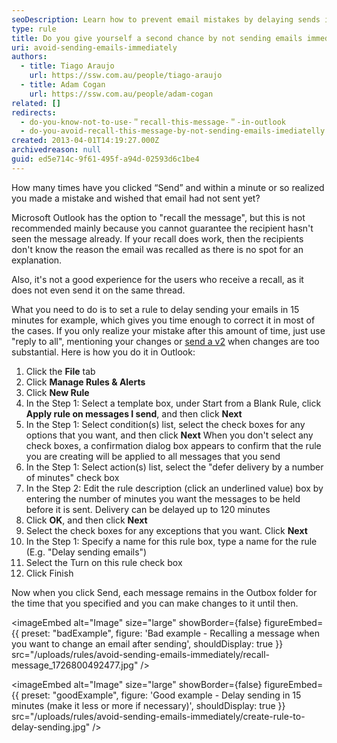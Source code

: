 ```yaml
---
seoDescription: Learn how to prevent email mistakes by delaying sends in Outlook for 15 minutes.
type: rule
title: Do you give yourself a second chance by not sending emails immediately?
uri: avoid-sending-emails-immediately
authors:
  - title: Tiago Araujo
    url: https://ssw.com.au/people/tiago-araujo
  - title: Adam Cogan
    url: https://ssw.com.au/people/adam-cogan
related: []
redirects:
  - do-you-know-not-to-use-＂recall-this-message-＂-in-outlook
  - do-you-avoid-recall-this-message-by-not-sending-emails-imediatelly
created: 2013-04-01T14:19:27.000Z
archivedreason: null
guid: ed5e714c-9f61-495f-a94d-02593d6c1be4
---
```


How many times have you clicked “Send” and within a minute or so realized you made a mistake and wished that email had not sent yet?

Microsoft Outlook has the option to "recall the message", but this is not recommended mainly because you cannot guarantee the recipient hasn't seen the message already. If your recall does work, then the recipients don't know the reason the email was recalled as there is no spot for an explanation.

Also, it's not a good experience for the users who receive a recall, as it does not even send it on the same thread.

What you need to do is to set a rule to delay sending your emails in 15 minutes for example, which gives you time enough to correct it in most of the cases. If you only realize your mistake after this amount of time, just use "reply to all", mentioning your changes or [send a v2](/how-to-send-a-v2-if-requested) when changes are too substantial.
Here is how you do it in Outlook:

1. Click the **File** tab
2. Click **Manage Rules & Alerts**
3. Click **New Rule**
4. In the Step 1: Select a template box, under Start from a Blank Rule, click  **Apply rule on messages I send**, and then click **Next**
5. In the Step 1: Select condition(s) list, select the check boxes for any options that you want, and then click **Next**
    When you don't select any check boxes, a confirmation dialog box appears to confirm that the rule you are creating will be applied to all messages that you send
6. In the Step 1: Select action(s) list, select the "defer delivery by a number of minutes" check box
7. In the Step 2: Edit the rule description (click an underlined value) box by entering the number of minutes you want the messages to be held before it is sent. Delivery can be delayed up to 120 minutes
8. Click **OK**, and then click **Next**
9. Select the check boxes for any exceptions that you want. Click **Next**
10. In the Step 1: Specify a name for this rule box, type a name for the rule (E.g. "Delay sending emails")
11. Select the Turn on this rule check box
12. Click Finish

Now when you click Send, each message remains in the Outbox folder for the time that you specified and you can make changes to it until then.

<imageEmbed
  alt="Image"
  size="large"
  showBorder={false}
  figureEmbed={{
    preset: "badExample",
    figure: 'Bad example - Recalling a message when you want to change an email after sending',
    shouldDisplay: true
  }}
  src="/uploads/rules/avoid-sending-emails-immediately/recall-message_1726800492477.jpg"
/>

<imageEmbed
  alt="Image"
  size="large"
  showBorder={false}
  figureEmbed={{
    preset: "goodExample",
    figure: 'Good example - Delay sending in 15 minutes (make it less or more if necessary)',
    shouldDisplay: true
  }}
  src="/uploads/rules/avoid-sending-emails-immediately/create-rule-to-delay-sending.jpg"
/>